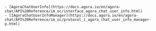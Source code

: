 <PlatformWrapper platform="ios">
  
    - [AgoraChatUserInfo](https://docs.agora.io/en/agora-chat/API%20Reference/im_oc/interface_agora_chat_user_info.html)
    - [IAgoraChatUserInfoManager](https://docs.agora.io/en/agora-chat/API%20Reference/im_oc/protocol_i_agora_chat_user_info_manager-p.html)

</PlatformWrapper>